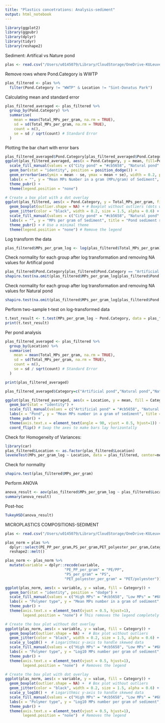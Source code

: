 ```yaml
---
title: "Plastics concetrations: Analysis-sediment"
output: html_notebook
---
```


```r
library(ggplot2)
library(ggpubr)
library(dplyr)
library(tidyr)
library(reshape2)
```

Sediment: Artifical vs Nature pond
```r
plas <- read.csv("/Users/u0145079/Library/CloudStorage/OneDrive-KULeuven/Desktop/Doctorate/Publication/tables/MP_measurments/MPs_measurments_Sediment.csv")
```

Remove rows where Pond.Category is WWTP
```r
plas_filtered <- plas %>%
  filter(Pond.Category != "WWTP" & Location != "Sint-Donatus Park")
```

Calculating mean and standard error
```r
plas_filtered_averaged <- plas_filtered %>%
  group_by(Pond.Category) %>%
  summarise(
    mean = mean(Total_MPs_per_gram, na.rm = TRUE),
    sd = sd(Total_MPs_per_gram, na.rm = TRUE),
    count = n(),
    se = sd / sqrt(count) # Standard Error
  )
```

Plotting the bar chart with error bars

```r

plas_filtered_averaged$Pond.Category[plas_filtered_averaged$Pond.Category == "Artificial pond"] <- "City pond"
ggplot(plas_filtered_averaged, aes(x = Pond.Category, y = mean, fill=Pond.Category)) +
  scale_fill_manual(values = c("City pond" = "#cb5658", "Natural pond" = "#6885d0")) +
  geom_bar(stat = "identity", position = position_dodge()) +
  geom_errorbar(aes(ymin = mean - se, ymax = mean + se), width = 0.2, position = position_dodge(0.9)) +
  labs(x = "", y = "Mean MPs Number in a gram (MPs/gram) of Sediment", title = "Pond sediment samples") +
  theme_pubr() +
  theme(legend.position = "none")
```

```r
# Create a box plot with a dot overlay
ggplot(plas_filtered, aes(x = Pond.Category, y = Total_MPs_per_gram, fill = Pond.Category)) +
  geom_boxplot(outlier.shape = NA) + # Boxplot without outliers (dots will represent individual points)
  geom_jitter(color = "black", width = 0.2, size = 1.5, alpha = 0.6) + # Dot overlay (jitter)
  scale_fill_manual(values = c("City pond" = "#cb5658", "Natural pond" = "#6885d0")) +
  labs(x = "", y = "MPs per gram of Sediment", title = "Pond sediment samples") +
  theme_pubr() + # Use a minimal theme
  theme(legend.position = "none") # Remove the legend
```


Log transform the data

```r
plas_filtered$MPs_per_gram_log <- log(plas_filtered$Total_MPs_per_gram)
```

Check normality for each group after log transformation and removing NA values for Artifical pond
```r
plas_filtered$Pond.Category[plas_filtered$Pond.Category == "Artificial pond"] <- "City pond"
shapiro.test(na.omit(plas_filtered$MPs_per_gram_log[plas_filtered$Pond.Category == "City pond"]))
```

Check normality for each group after log transformation and removing NA values for Natural pond
```r
shapiro.test(na.omit(plas_filtered$MPs_per_gram_log[plas_filtered$Pond.Category == "Natural pond"]))
```

Perform two-sample t-test on log-transformed data
```r
t.test_result <- t.test(MPs_per_gram_log ~ Pond.Category, data = plas_filtered, var.equal = TRUE)
print(t.test_result)
```
Per pond analysis

```r
plas_filtered_averaged <- plas_filtered %>%
  group_by(Location) %>%
  summarise(
    mean = mean(Total_MPs_per_gram, na.rm = TRUE),
    sd = sd(Total_MPs_per_gram, na.rm = TRUE),
    count = n(),
    se = sd / sqrt(count) # Standard Error
  )

print(plas_filtered_averaged)
```

```r

plas_filtered_averaged$Category=c("Artificial pond","Natural pond","Natural pond","Natural pond","Natural pond","Artificial pond","Natural pond","Natural pond","Natural pond","Natural pond")

ggplot(plas_filtered_averaged, aes(x = Location, y = mean, fill = Category)) +
  geom_bar(stat = "identity") +
  scale_fill_manual(values = c("Artificial pond" = "#cb5658", "Natural pond" = "#6885d0")) +
  labs(x = "Pond", y = "Mean MPs number in a gram of sediment", title = "") +
  theme_pubr() +
  theme(axis.text.x = element_text(angle = 90, vjust = 0.5, hjust=1)) +
  coord_flip() # Swap the axes to make bars lay horizontally

```

Check for Homogeneity of Variances:
```r
library(car)
plas_filtered$Location <- as.factor(plas_filtered$Location)
leveneTest(MPs_per_gram_log ~ Location, data = plas_filtered, center=mean)
```
Check for normality
```r
shapiro.test(plas_filtered$MPs_per_gram)
```

Perform ANOVA
```r
anova_result <- aov(plas_filtered$MPs_per_gram_log ~ plas_filtered$Location)
summary(anova_result)
```

Post-hoc
```r
TukeyHSD(anova_result)
```

MICROPLASTICS COMPOSITIONS-SEDIMENT
```r
plas <- read.csv("/Users/u0145079/Library/CloudStorage/OneDrive-KULeuven/Desktop/Doctorate/Publication/tables/MP_measurments/Plastic-composition-Sediment.csv")

plas_norm = plas %>%
  dplyr::select(PE_PP_per_gram,PS_per_gram,PET_polyester_per_gram,Category,Location) %>%
  reshape2::melt()

plas_norm <- plas_norm %>%
  mutate(variable = dplyr::recode(variable, 
                           "PE_PP_per_gram" = "PE/PP",
                           "PS_per_gram" = "PS",
                           "PET_polyester_per_gram" = "PET/polyester"))

ggplot(plas_norm, aes(x = variable, y = value, fill = Category)) +
  geom_bar(stat = "identity", position = "dodge") +
  scale_fill_manual(values = c("High MPs" = "#cb5658", "Low MPs" = "#6885d0")) +
  labs(x = "Polymer type", y = "Mean MPs number in a gram of sediment", title = "") +
  theme_pubr() +
  theme(axis.text.x = element_text(vjust = 0.5, hjust=1),
        legend.position = "none") # This removes the legend completely

# Create the box plot without dot overlay
ggplot(plas_norm, aes(x = variable, y = value, fill = Category)) +
  geom_boxplot(outlier.shape = NA) +  # Box plot without outliers
  geom_jitter(color = "black", width = 0.2, size = 1.5, alpha = 0.6) + # Dot overlay (jitter)
  scale_y_log10() +  # Logarithmic y-axis to handle skewed data
  scale_fill_manual(values = c("High MPs" = "#cb5658", "Low MPs" = "#6885d0")) +  # Custom colors for categories
  labs(x = "Polymer type", y = "Log10 MPs number per gram of sediment", title = "") +
  theme_pubr() +
  theme(axis.text.x = element_text(vjust = 0.5, hjust=1),
        legend.position = "none")  # Removes the legend

# Create the box plot with dot overlay
ggplot(plas_norm, aes(x = variable, y = value, fill = Category)) +
  geom_boxplot(outlier.shape = NA) +  # Box plot without outliers
  geom_jitter(color = "black", width = 0.2, size = 1.5, alpha = 0.6) + # Dot overlay (jitter)
  scale_y_log10() +  # Logarithmic y-axis to handle skewed data
  scale_fill_manual(values = c("High MPs" = "#cb5658", "Low MPs" = "#6885d0")) +  # Custom colors for categories
  labs(x = "Polymer type", y = "Log10 MPs number per gram of sediment", title = "") +
  theme_pubr() +
  theme(axis.text.x = element_text(vjust = 0.5, hjust=1),
        legend.position = "none")  # Removes the legend
```

